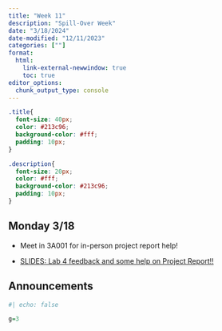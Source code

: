 ```yaml
---
title: "Week 11"
description: "Spill-Over Week"
date: "3/18/2024"
date-modified: "12/11/2023"
categories: [""]
format: 
  html:
    link-external-newwindow: true
    toc: true
editor_options: 
  chunk_output_type: console
---
```


```css
.title{
  font-size: 40px;
  color: #213c96;
  background-color: #fff;
  padding: 10px;
}

.description{
  font-size: 20px;
  color: #fff;
  background-color: #213c96;
  padding: 10px;
}
```

## Monday 3/18

-   Meet in 3A001 for in-person project report help!

-   [SLIDES: Lab 4 feedback and some help on Project Report!!](/slides/Lab4_PR.qmd)

## Announcements

```r
#| echo: false

g=3
```
